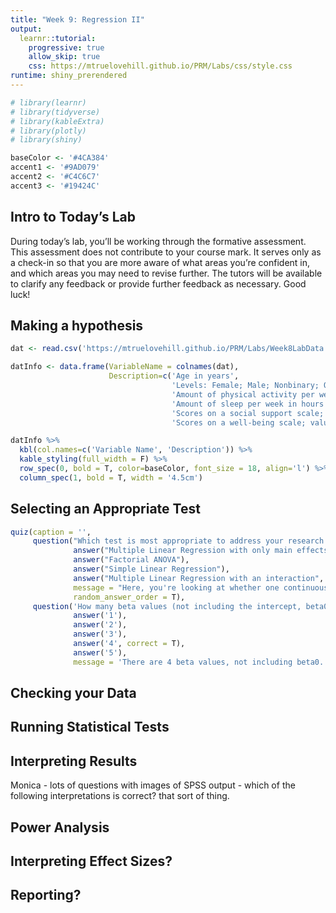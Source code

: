 ```yaml
---
title: "Week 9: Regression II"
output:
  learnr::tutorial:
    progressive: true
    allow_skip: true
    css: https://mtruelovehill.github.io/PRM/Labs/css/style.css
runtime: shiny_prerendered
---
```


```r
# library(learnr)
# library(tidyverse)
# library(kableExtra)
# library(plotly)
# library(shiny)

baseColor <- '#4CA384'
accent1 <- '#9AD079'
accent2 <- '#C4C6C7'
accent3 <- '#19424C'
```


## Intro to Today's Lab

During today's lab, you'll be working through the formative assessment. This assessment does not contribute to your course mark. It serves only as a check-in so that you are more aware of what areas you're confident in, and which areas you may need to revise further. The tutors will be available to clarify any feedback or provide further feedback as necessary. Good luck!


## Making a hypothesis



```r
dat <- read.csv('https://mtruelovehill.github.io/PRM/Labs/Week8LabData.csv')

datInfo <- data.frame(VariableName = colnames(dat),
                      Description=c('Age in years',
                                    'Levels: Female; Male; Nonbinary; Other; Prefer not to Disclose',
                                    'Amount of physical activity per week in hours',
                                    'Amount of sleep per week in hours',
                                    'Scores on a social support scale; values may range between 0-45',
                                    'Scores on a well-being scale; values may range between 0-40'))

datInfo %>%
  kbl(col.names=c('Variable Name', 'Description')) %>%
  kable_styling(full_width = F) %>%
  row_spec(0, bold = T, color=baseColor, font_size = 18, align='l') %>%
  column_spec(1, bold = T, width = '4.5cm')
```


## Selecting an Appropriate Test


```r
quiz(caption = '',
     question("Which test is most appropriate to address your research question, given the study design?",
              answer("Multiple Linear Regression with only main effects"),
              answer("Factorial ANOVA"),
              answer("Simple Linear Regression"),
              answer("Multiple Linear Regression with an interaction", correct = T),
              message = "Here, you're looking at whether one continuous predictor moderates the effect of another continuous predictor on the outcome. A Factorial ANOVA require a categorical dependent variable, and both simple linear regression and multiple linear regression with only main effects fail to test whether there one variable moderates another. In this case, multiple linear regression with an interaction is the best option.",
              random_answer_order = T),
     question('How many beta values (not including the intercept, beta0) are included in this model?',
              answer('1'),
              answer('2'),
              answer('3'),
              answer('4', correct = T),
              answer('5'),
              message = 'There are 4 beta values, not including beta0. The model will produce separate beta values for each of the 3 predictors and a beta value for the interaction term.'))
```


## Checking your Data


## Running Statistical Tests


## Interpreting Results

Monica - lots of questions with images of SPSS output - which of the following interpretations is correct? that sort of thing.

## Power Analysis

## Interpreting Effect Sizes?


## Reporting?

